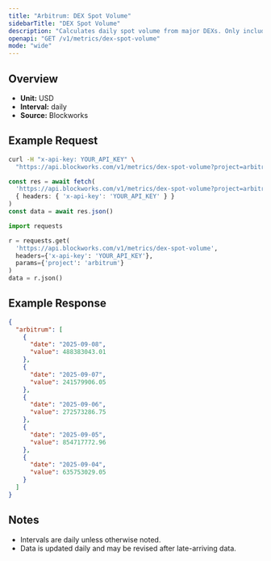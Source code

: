 ```yaml
---
title: "Arbitrum: DEX Spot Volume"
sidebarTitle: "DEX Spot Volume"
description: "Calculates daily spot volume from major DEXs. Only includes volumes from fee-paying liquidity pools"
openapi: "GET /v1/metrics/dex-spot-volume"
mode: "wide"
---
```


## Overview

- **Unit:** USD
- **Interval:** daily
- **Source:** Blockworks

## Example Request

<CodeGroup>

```bash cURL
curl -H "x-api-key: YOUR_API_KEY" \
  "https://api.blockworks.com/v1/metrics/dex-spot-volume?project=arbitrum"
```

```typescript TypeScript
const res = await fetch(
  'https://api.blockworks.com/v1/metrics/dex-spot-volume?project=arbitrum',
  { headers: { 'x-api-key': 'YOUR_API_KEY' } }
)
const data = await res.json()
```

```python Python
import requests

r = requests.get(
  'https://api.blockworks.com/v1/metrics/dex-spot-volume',
  headers={'x-api-key': 'YOUR_API_KEY'},
  params={'project': 'arbitrum'}
)
data = r.json()
```

</CodeGroup>

## Example Response

```json
{
  "arbitrum": [
    {
      "date": "2025-09-08",
      "value": 488383043.01
    },
    {
      "date": "2025-09-07",
      "value": 241579906.05
    },
    {
      "date": "2025-09-06",
      "value": 272573286.75
    },
    {
      "date": "2025-09-05",
      "value": 854717772.96
    },
    {
      "date": "2025-09-04",
      "value": 635753029.05
    }
  ]
}
```

## Notes
- Intervals are daily unless otherwise noted.
- Data is updated daily and may be revised after late-arriving data.